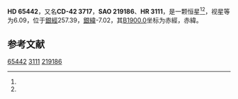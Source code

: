{{Starbox begin
| name = HD 65442
}}
{{Starbox observe
| epoch = [[J2000.0|J2000.0]]
| constell = {{星座名待查}}<ref name=SIMBAD>{{cite web
 | url=http://simbad.u-strasbg.fr/simbad/sim-id?Ident=HR+3111
 | title =Pulsating variable Star
 | publisher=Centre de Données astronomiques de Strasbourg
 | work=SIMBAD
 | accessdate=2012-07-13}}</ref><ref name=DATA>{{cite web
 | url=http://vizier.u-strasbg.fr/viz-bin/VizieR-5?-out.add=.&-source=5050&-corr=PK=HR&-out.max=9999&HR=3111
 | title=VizieR Detailed Page
 | accessdate=2012-07-13
 | archive-date=2016-03-04
 | archive-url=https://web.archive.org/web/20160304203305/http://vizier.u-strasbg.fr/viz-bin/VizieR-5?-out.add=.&-source=5050&-corr=PK=HR&-out.max=9999&HR=3111
 | dead-url=no
 }}</ref>
| 星官 = 
| ra = {{RA|7|56|57.9}}<ref name=SIMBAD /><ref name=DATA />
| dec = {{DEC|-42|24|22}}<ref name=SIMBAD /><ref name=DATA />
| appmag_v = 6.09<ref name=SIMBAD /><ref name=DATA />
}}
{{Starbox character
| class = K3III<ref name=SIMBAD /><ref name=DATA />
| b-v = 1.36<ref name=SIMBAD /><ref name=DATA />
| u-b = 1.61<ref name=SIMBAD /><ref name=DATA />
| r-i = <ref name=SIMBAD /><ref name=DATA />
| variable = 
}}
{{Starbox astrometry
| radial_v = 1.61
| prop_mo_ra = 58
| parallax = 
| p_error = 
}}
{{Starbox catalog
| names =CD-42 3717，[[SAO星表|SAO]] 219186，[[HD星表|HD]] 65442，[[HR星表|HR]] 3111}}
{{Starbox reference |Simbad=HR+3111}}
{{Starbox end}}

'''HD 65442'''，又名'''CD-42 3717'''，'''SAO 219186'''、'''HR 3111'''，是一颗恒星<ref name=SIMBAD /><ref name=DATA />，视星等为6.09，位于[[銀道座標系|銀經]]257.39，[[銀道座標系|銀緯]]-7.02，其[[B1900.0|B1900.0]]坐标为赤經{{RA|7|53|36.7}}，赤緯{{DEC|-42|-7.02|18}}。

== 参考文献 ==
{{reflist}}

{{star-stub}}

[[Category:HD和HDE天體|65442]]
[[Category:HR天體|3111]]
[[Category:SAO天體|219186]]